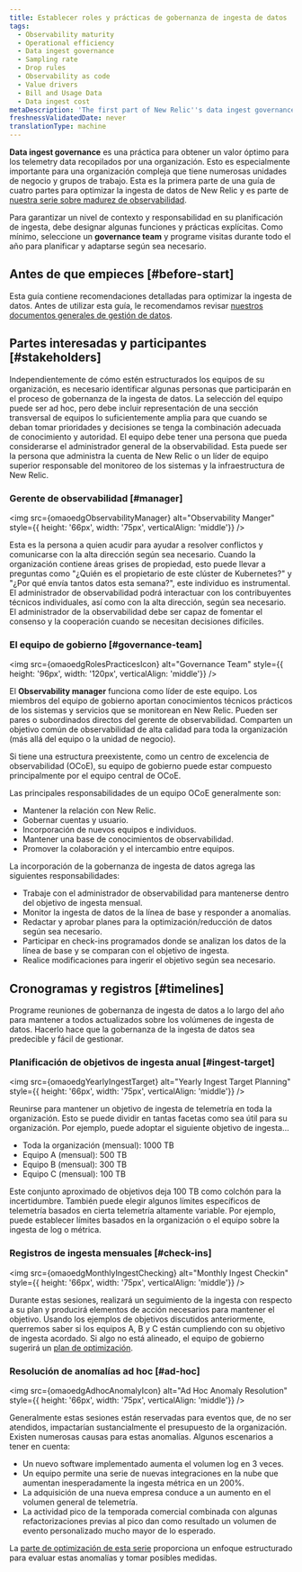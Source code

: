 ```yaml
---
title: Establecer roles y prácticas de gobernanza de ingesta de datos
tags:
  - Observability maturity
  - Operational efficiency
  - Data ingest governance
  - Sampling rate
  - Drop rules
  - Observability as code
  - Value drivers
  - Bill and Usage Data
  - Data ingest cost
metaDescription: 'The first part of New Relic''s data ingest governance series on optimizing your ingested data: this focuses on establishing roles and practices.'
freshnessValidatedDate: never
translationType: machine
---
```







<DoNotTranslate>**Data ingest governance**</DoNotTranslate> es una práctica para obtener un valor óptimo para los telemetry data recopilados por una organización. Esto es especialmente importante para una organización compleja que tiene numerosas unidades de negocio y grupos de trabajo. Esta es la primera parte de una guía de cuatro partes para optimizar la ingesta de datos de New Relic y es parte de [nuestra serie sobre madurez de observabilidad](/docs/new-relic-solutions/observability-maturity/introduction).

Para garantizar un nivel de contexto y responsabilidad en su planificación de ingesta, debe designar algunas funciones y prácticas explícitas. Como mínimo, seleccione un <DoNotTranslate>**governance team**</DoNotTranslate> y programe visitas durante todo el año para planificar y adaptarse según sea necesario.

## Antes de que empieces [#before-start]

Esta guía contiene recomendaciones detalladas para optimizar la ingesta de datos. Antes de utilizar esta guía, le recomendamos revisar [nuestros documentos generales de gestión de datos](/docs/data-apis/manage-data/manage-your-data).

## Partes interesadas y participantes [#stakeholders]

Independientemente de cómo estén estructurados los equipos de su organización, es necesario identificar algunas personas que participarán en el proceso de gobernanza de la ingesta de datos. La selección del equipo puede ser ad hoc, pero debe incluir representación de una sección transversal de equipos lo suficientemente amplia para que cuando se deban tomar prioridades y decisiones se tenga la combinación adecuada de conocimiento y autoridad. El equipo debe tener una persona que pueda considerarse el administrador general de la observabilidad. Esta puede ser la persona que administra la cuenta de New Relic o un líder de equipo superior responsable del monitoreo de los sistemas y la infraestructura de New Relic.

### Gerente de observabilidad [#manager]

<img
  src={omaoedgObservabilityManager}
  alt="Observability Manger"
  style={{ height: '66px', width: '75px', verticalAlign: 'middle'}}
/>

Esta es la persona a quien acudir para ayudar a resolver conflictos y comunicarse con la alta dirección según sea necesario. Cuando la organización contiene áreas grises de propiedad, esto puede llevar a preguntas como "¿Quién es el propietario de este clúster de Kubernetes?" y "¿Por qué envía tantos datos esta semana?", este individuo es instrumental. El administrador de observabilidad podrá interactuar con los contribuyentes técnicos individuales, así como con la alta dirección, según sea necesario. El administrador de la observabilidad debe ser capaz de fomentar el consenso y la cooperación cuando se necesitan decisiones difíciles.

### El equipo de gobierno [#governance-team]

<img
  src={omaoedgRolesPracticesIcon}
  alt="Governance Team"
  style={{ height: '96px', width: '120px', verticalAlign: 'middle'}}
/>

El <DoNotTranslate>**Observability manager**</DoNotTranslate> funciona como líder de este equipo. Los miembros del equipo de gobierno aportan conocimientos técnicos prácticos de los sistemas y servicios que se monitorean en New Relic. Pueden ser pares o subordinados directos del gerente de observabilidad. Comparten un objetivo común de observabilidad de alta calidad para toda la organización (más allá del equipo o la unidad de negocio).

Si tiene una estructura preexistente, como un centro de excelencia de observabilidad (OCoE), su equipo de gobierno puede estar compuesto principalmente por el equipo central de OCoE.

Las principales responsabilidades de un equipo OCoE generalmente son:

* Mantener la relación con New Relic.
* Gobernar cuentas y usuario.
* Incorporación de nuevos equipos e individuos.
* Mantener una base de conocimientos de observabilidad.
* Promover la colaboración y el intercambio entre equipos.

La incorporación de la gobernanza de ingesta de datos agrega las siguientes responsabilidades:

* Trabaje con el administrador de observabilidad para mantenerse dentro del objetivo de ingesta mensual.
* Monitor la ingesta de datos de la línea de base y responder a anomalías.
* Redactar y aprobar planes para la optimización/reducción de datos según sea necesario.
* Participar en check-ins programados donde se analizan los datos de la línea de base y se comparan con el objetivo de ingesta.
* Realice modificaciones para ingerir el objetivo según sea necesario.

## Cronogramas y registros [#timelines]

Programe reuniones de gobernanza de ingesta de datos a lo largo del año para mantener a todos actualizados sobre los volúmenes de ingesta de datos. Hacerlo hace que la gobernanza de la ingesta de datos sea predecible y fácil de gestionar.

### Planificación de objetivos de ingesta anual [#ingest-target]

<img
  src={omaoedgYearlyIngestTarget}
  alt="Yearly Ingest Target Planning"
  style={{ height: '66px', width: '75px', verticalAlign: 'middle'}}
/>

Reunirse para mantener un objetivo de ingesta de telemetría en toda la organización. Esto se puede dividir en tantas facetas como sea útil para su organización. Por ejemplo, puede adoptar el siguiente objetivo de ingesta...

* Toda la organización (mensual): 1000 TB
* Equipo A (mensual): 500 TB
* Equipo B (mensual): 300 TB
* Equipo C (mensual): 100 TB

Este conjunto aproximado de objetivos deja 100 TB como colchón para la incertidumbre. También puede elegir algunos límites específicos de telemetría basados en cierta telemetría altamente variable. Por ejemplo, puede establecer límites basados en la organización o el equipo sobre la ingesta de log o métrica.

### Registros de ingesta mensuales [#check-ins]

<img
  src={omaoedgMonthlyIngestChecking}
  alt="Monthly Ingest Checkin"
  style={{ height: '66px', width: '75px', verticalAlign: 'middle'}}
/>

Durante estas sesiones, realizará un seguimiento de la ingesta con respecto a su plan y producirá elementos de acción necesarios para mantener el objetivo. Usando los ejemplos de objetivos discutidos anteriormente, querremos saber si los equipos A, B y C están cumpliendo con su objetivo de ingesta acordado. Si algo no está alineado, el equipo de gobierno sugerirá un [plan de optimización](/docs/new-relic-solutions/observability-maturity/operational-efficiency/dg-optimizing).

### Resolución de anomalías ad hoc [#ad-hoc]

<img
  src={omaoedgAdhocAnomalyIcon}
  alt="Ad Hoc Anomaly Resolution"
  style={{ height: '66px', width: '75px', verticalAlign: 'middle'}}
/>

Generalmente estas sesiones están reservadas para eventos que, de no ser atendidos, impactarían sustancialmente el presupuesto de la organización. Existen numerosas causas para estas anomalías. Algunos escenarios a tener en cuenta:

* Un nuevo software implementado aumenta el volumen log en 3 veces.
* Un equipo permite una serie de nuevas integraciones en la nube que aumentan inesperadamente la ingesta métrica en un 200%.
* La adquisición de una nueva empresa conduce a un aumento en el volumen general de telemetría.
* La actividad pico de la temporada comercial combinada con algunas refactorizaciones previas al pico dan como resultado un volumen de evento personalizado mucho mayor de lo esperado.

La [parte de optimización de esta serie](/docs/new-relic-solutions/observability-maturity/operational-efficiency/dg-optimizing) proporciona un enfoque estructurado para evaluar estas anomalías y tomar posibles medidas.